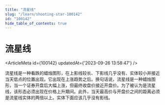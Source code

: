 ```yaml
---
title: "流星线"
slug: "/learn/shooting-star-100142"
id: "100142"
hide_table_of_contents: true
---
```



# 流星线

<ArticleMeta id={100142} updatedAt={'2023-09-26 13:58:47'} />
<div className='border-solid border-b border-t-0 my-4 border-[var(--ifm-color-gray-300)]' />

流星线是一种看跌的蜡烛图形，在上影线较长、下影线几乎没有、实体较小并接近当天低点的位置出现。它出现在上涨趋势之后。换句话说，流星线是一种蜡烛图形，当一个证券开盘后大幅上涨，但最终收盘价接近开盘价。为了被认为是流星线，该形态必须出现在价格上升期间。此外，当天最高价与开盘价之间的距离必须是流星线实体的两倍以上。实体下面应该几乎没有影线。
